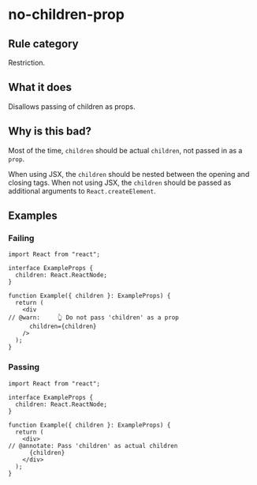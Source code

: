 # no-children-prop

## Rule category

Restriction.

## What it does

Disallows passing of children as props.

## Why is this bad?

Most of the time, `children` should be actual `children`, not passed in as a `prop`.

When using JSX, the `children` should be nested between the opening and closing tags. When not using JSX, the `children` should be passed as additional arguments to `React.createElement`.

## Examples

### Failing

```tsx twoslash
import React from "react";

interface ExampleProps {
  children: React.ReactNode;
}

function Example({ children }: ExampleProps) {
  return (
    <div
// @warn:     👆 Do not pass 'children' as a prop
      children={children}
    />
  );
}
```

### Passing

```tsx twoslash
import React from "react";

interface ExampleProps {
  children: React.ReactNode;
}

function Example({ children }: ExampleProps) {
  return (
    <div>
// @annotate: Pass 'children' as actual children
      {children}
    </div>
  );
}
```
